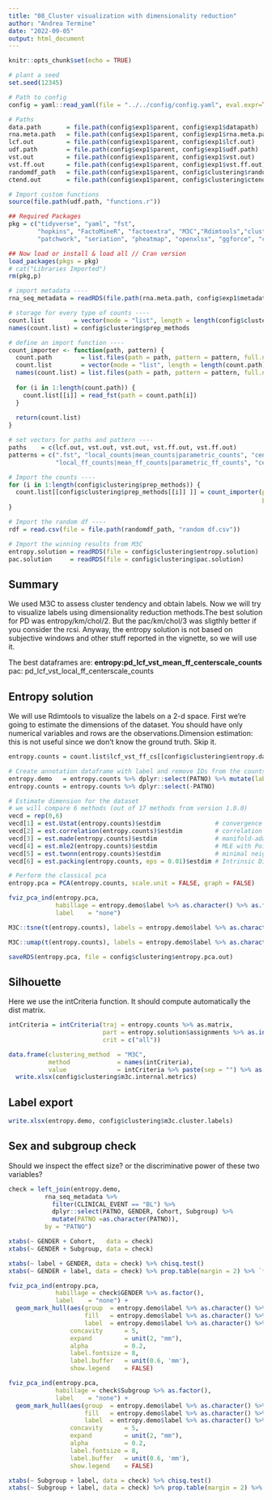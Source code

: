 ```yaml
---
title: "08_Cluster visualization with dimensionality reduction"
author: "Andrea Termine"
date: "2022-09-05"
output: html_document
---
```


```r
knitr::opts_chunk$set(echo = TRUE)
```

```r
# plant a seed
set.seed(12345)

# Path to config
config = yaml::read_yaml(file = "../../config/config.yaml", eval.expr=TRUE)

# Paths
data.path       = file.path(config$exp1$parent, config$exp1$datapath)
rna.meta.path   = file.path(config$exp1$parent, config$exp1$rna.meta.path)
lcf.out         = file.path(config$exp1$parent, config$exp1$lcf.out)
udf.path        = file.path(config$exp1$parent, config$exp1$udf.path)
vst.out         = file.path(config$exp1$parent, config$exp1$vst.out)
vst.ff.out      = file.path(config$exp1$parent, config$exp1$vst.ff.out)
randomdf_path   = file.path(config$exp1$parent, config$clustering$random_df)
ctend.out       = file.path(config$exp1$parent, config$clustering$ctend.out)
```

```r
# Import custom functions
source(file.path(udf.path, "functions.r"))

## Required Packages
pkg = c("tidyverse", "yaml", "fst", 
        "hopkins", "FactoMineR", "factoextra", "M3C","Rdimtools","clusterCrit",
        "patchwork", "seriation", "pheatmap", "openxlsx", "ggforce", "concaveman")

## Now load or install & load all // Cran version
load_packages(pkgs = pkg)
# cat("Libraries Imported")
rm(pkg,p)
```

```r
# import metadata ----
rna_seq_metadata = readRDS(file.path(rna.meta.path, config$exp1$metadata_rna))

# storage for every type of counts ----
count.list        = vector(mode = "list", length = length(config$clustering$prep_methods))
names(count.list) = config$clustering$prep_methods

# define an import function ----
count_importer <- function(path, pattern) {
  count.path        = list.files(path = path, pattern = pattern, full.names = T)
  count.list        = vector(mode = "list", length = length(count.path))
  names(count.list) = list.files(path = path, pattern = pattern, full.names = F) %>% str_remove(".fst")
  
  for (i in 1:length(count.path)) {
    count.list[[i]] = read_fst(path = count.path[i])
  }
  
  return(count.list)
}

# set vectors for paths and pattern ----
paths    = c(lcf.out, vst.out, vst.out, vst.ff.out, vst.ff.out)
patterns = c(".fst", "local_counts|mean_counts|parametric_counts", "center",
             "local_ff_counts|mean_ff_counts|parametric_ff_counts", "center")

# Import the counts ----
for (i in 1:length(config$clustering$prep_methods)) {
  count.list[[config$clustering$prep_methods[[i]] ]] = count_importer(path    = paths[i], 
                                                                      pattern = patterns[i])
}

# Import the random df ----
rdf = read.csv(file = file.path(randomdf_path, "random df.csv"))

# Import the winning results from M3C
entropy.solution = readRDS(file = config$clustering$entropy.solution)
pac.solution     = readRDS(file = config$clustering$pac.solution)
```

## Summary

We used M3C to assess cluster tendency and obtain labels. Now we will try to visualize labels using dimensionality reduction methods.The best solution for PD was entropy/km/chol/2. But the pac/km/chol/3 was sligthly better if you consider the rcsi. Anyway, the entropy solution is not based on subjective windows and other stuff reported in the vignette, so we will use it. 

The best dataframes are:
**entropy:pd_lcf_vst_mean_ff_centerscale_counts**
pac:    pd_lcf_vst_local_ff_centerscale_counts

## Entropy solution

We will use Rdimtools to visualize the labels on a 2-d space. First we're going to estimate the dimensions of the dataset. You should have only numerical variables and rows are the observations.Dimension estimation: this is not useful since we don't know the ground truth. Skip it.

```r
entropy.counts = count.list$lcf_vst_ff_cs[[config$clustering$entropy.dataset]]

# Create annotation dataframe with label and remove IDs from the counts
entropy.demo   = entropy.counts %>% dplyr::select(PATNO) %>% mutate(label = entropy.solution$assignments)
entropy.counts = entropy.counts %>% dplyr::select(-PATNO)

# Estimate dimension for the dataset
# we will compare 6 methods (out of 17 methods from version 1.0.0)
vecd = rep(0,6)
vecd[1] = est.Ustat(entropy.counts)$estdim               # convergence rate of U-statistic on manifold
vecd[2] = est.correlation(entropy.counts)$estdim         # correlation dimension
vecd[3] = est.made(entropy.counts)$estdim                # manifold-adaptive dimension estimation
vecd[4] = est.mle2(entropy.counts)$estdim                # MLE with Poisson process and bias correction
vecd[5] = est.twonn(entropy.counts)$estdim               # minimal neighborhood information
vecd[6] = est.packing(entropy.counts, eps = 0.01)$estdim # Intrinsic Dimension Estimation using Packing Numbers

# Perform the classical pca
entropy.pca = PCA(entropy.counts, scale.unit = FALSE, graph = FALSE)

fviz_pca_ind(entropy.pca,
             habillage = entropy.demo$label %>% as.character() %>% as.factor(),
             label    = "none")

M3C::tsne(t(entropy.counts), labels = entropy.demo$label %>% as.character())

M3C::umap(t(entropy.counts), labels = entropy.demo$label %>% as.character())

saveRDS(entropy.pca, file = config$clustering$entropy.pca.out)
```

## Silhouette

Here we use the intCriteria function. It should compute automatically the dist matrix.

```r
intCriteria = intCriteria(traj = entropy.counts %>% as.matrix,
                          part = entropy.solution$assignments %>% as.integer(),
                          crit = c("all"))

data.frame(clustering_method  = "M3C",
           method             = names(intCriteria),
           value              = intCriteria %>% paste(sep = "") %>% as.numeric()) %>% 
  write.xlsx(config$clustering$m3c.internal.metrics)


```

## Label export

```r
write.xlsx(entropy.demo, config$clustering$m3c.cluster.labels)
```


## Sex and subgroup check

Should we inspect the effect size? or the discriminative power of these two variables?

```r
check = left_join(entropy.demo, 
          rna_seq_metadata %>% 
            filter(CLINICAL_EVENT == "BL") %>% 
            dplyr::select(PATNO, GENDER, Cohort, Subgroup) %>% 
            mutate(PATNO =as.character(PATNO)),
          by = "PATNO")

xtabs(~ GENDER + Cohort,   data = check)
xtabs(~ GENDER + Subgroup, data = check)

xtabs(~ label + GENDER, data = check) %>% chisq.test()
xtabs(~ GENDER + label, data = check) %>% prop.table(margin = 2) %>% `*`(100) %>% addmargins()

fviz_pca_ind(entropy.pca,
             habillage = check$GENDER %>% as.factor(),
             label    = "none") +
  geom_mark_hull(aes(group  = entropy.demo$label %>% as.character() %>% as.factor(),
                     fill   = entropy.demo$label %>% as.character() %>% as.factor(),
                     label  = entropy.demo$label %>% as.character() %>% as.factor()),
                 concavity      = 5,
                 expand         = unit(2, "mm"),
                 alpha          = 0.2,
                 label.fontsize = 8,
                 label.buffer   = unit(0.6, 'mm'),
                 show.legend    = FALSE) 

fviz_pca_ind(entropy.pca,
             habillage = check$Subgroup %>% as.factor(),
             label    = "none") +
  geom_mark_hull(aes(group  = entropy.demo$label %>% as.character() %>% as.factor(),
                     fill   = entropy.demo$label %>% as.character() %>% as.factor(),
                     label  = entropy.demo$label %>% as.character() %>% as.factor()),
                 concavity      = 5,
                 expand         = unit(2, "mm"),
                 alpha          = 0.2,
                 label.fontsize = 8,
                 label.buffer   = unit(0.6, 'mm'),
                 show.legend    = FALSE) 

xtabs(~ Subgroup + label, data = check) %>% chisq.test()
xtabs(~ Subgroup + label, data = check) %>% prop.table(margin = 2) %>% `*`(100) %>% addmargins()
```

